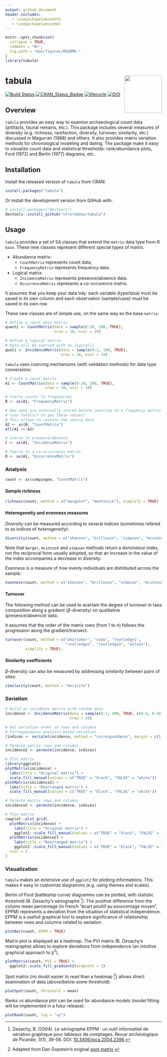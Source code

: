 ```yaml
---
output: github_document
header-includes:
   - \usepackage{amsmath}
   - \usepackage{amssymb}
---
```


<!-- README.md is generated from README.Rmd. Please edit that file -->

```r
knitr::opts_chunk$set(
  collapse = TRUE,
  comment = "#>",
  fig.path = "man/figures/README-"
)
library(tabula)
```

# tabula <img width=120px src="man/figures/logo.svg" align="right" />

[![Build Status](https://travis-ci.org/nfrerebeau/tabula.svg?branch=master)](https://travis-ci.org/nfrerebeau/tabula)
[![CRAN_Status_Badge](http://www.r-pkg.org/badges/version/tabula)](https://cran.r-project.org/package=tabula)
[![lifecycle](https://img.shields.io/badge/lifecycle-experimental-orange.svg)](https://www.tidyverse.org/lifecycle/#experimental)
[![DOI](https://zenodo.org/badge/DOI/10.5281/zenodo.1489944.svg)](https://doi.org/10.5281/zenodo.1489944)

## Overview

`tabula` provides an easy way to examine archaeological count data (artifacts, faunal remains, etc.). This package includes several measures of diversity (e.g. richness, rarefaction, diversity, turnover, similarity, etc.) discussed in Magurran (1988) and others. It also provides matrix seriation methods for chronological modeling and dating. The package make it easy to visualize count data and statistical thresholds: rank/abundance plots, Ford (1972) and Bertin (1977) diagrams, etc.

## Installation

Install the released version of `tabula` from CRAN:

```r
install.packages("tabula")
```

Or install the development version from GitHub with:

```r
# install.packages("devtools")
devtools::install_github("nfrerebeau/tabula")
```

## Usage

`tabula` provides a set of S4 classes that extend the `matrix` data type from R `base`. These new classes represent different special types of matrix.

* Abundance matrix:
    * `CountMatrix` represents count data,
    * `FrequencyMatrix` represents frequency data.
* Logical matrix:
    * `IncidenceMatrix` represents presence/absence data.
    * `OccurrenceMatrix` represents a co-occurence matrix.

It assumes that you keep your data tidy: each variable (type/taxa) must be saved in its own column and each observation (sample/case) must be saved in its own row.

These new classes are of simple use, on the same way as the base `matrix`:

```r
# Define a count data matrix
quanti <- CountMatrix(data = sample(0:10, 100, TRUE),
                      nrow = 10, ncol = 10)

# Define a logical matrix
# Data will be coerced with as.logical()
quali <- IncidenceMatrix(data = sample(0:1, 100, TRUE),
                         nrow = 10, ncol = 10)
```

`tabula` uses coercing mechanisms (with validation methods) for data type conversions:

```r
# Create a count matrix
A1 <- CountMatrix(data = sample(0:10, 100, TRUE),
                  nrow = 10, ncol = 10)

# Coerce counts to frequencies
B <- as(A1, "FrequencyMatrix")

# Row sums are internally stored before coercing to a frequency matrix
# (use totals() to get these values)
# This allows to restore the source data
A2 <- as(B, "CountMatrix")
all(A1 == A2)

# Coerce to presence/absence
C <- as(A1, "IncidenceMatrix")

# Coerce to a co-occurrence matrix
D <- as(A1, "OccurrenceMatrix")
```

### Analysis

```r
count <- as(compiegne, "CountMatrix")
```

#### Sample richness

```r
richness(count, method = c("margalef", "menhinick"), simplify = TRUE)
```

#### Heterogeneity and evenness measures

*Diversity* can be measured according to several indices (sometimes refered to as indices of *heterogeneity*):

```r
diversity(count, method = c("shannon", "brillouin", "simpson", "mcintosh", "berger"), simplify = TRUE)
```

Note that `berger`, `mcintosh` and `simpson` methods return a *dominance* index, not the reciprocal form usually adopted, so that an increase in the value of the index accompanies a decrease in diversity.

*Evenness* is a measure of how evenly individuals are distributed across the sample:
```r
evenness(count, method = c("shannon", "brillouin", "simpson", "mcintosh"), simplify = TRUE)
```

#### Turnover

The following method can be used to acertain the degree of *turnover* in taxa composition along a gradient ($\beta$-diversity) on qualitative (presence/absence) data.

It assumes that the order of the matrix rows (from $1$ to $n$) follows the progression along the gradient/transect.

```r
turnover(count, method = c("whittaker", "cody", "routledge1",
                           "routledge2", "routledge3", "wilson"),
         simplify = TRUE)
```

#### Similarity coefficients

$\beta$-diversity can also be measured by addressing *similarity* between pairs of sites:

```r
similarity(count, method = "morisita")
```


### Seriation

```r
# Build an incidence matrix with random data
incidence <- IncidenceMatrix(data = sample(0:1, 400, TRUE, c(0.6, 0.4)),
                             nrow = 20)

# Get seriation order on rows and columns
# Correspondance analysis-based seriation
(indices <- seriate(incidence, method = "correspondance", margin = c(1, 2)))
```

```r
# Permute matrix rows and columns
incidence2 <- permute(incidence, indices)

# Plot matrix
library(ggplot2)
plotMatrix(incidence) + 
  labs(title = "Original matrix") +
  scale_fill_manual(values = c("TRUE" = "black", "FALSE" = "white"))
plotMatrix(incidence2) + 
  labs(title = "Rearranged matrix") +
  scale_fill_manual(values = c("TRUE" = "black", "FALSE" = "white"))
```

```r
# Permute matrix rows and columns
incidence2 <- permute(incidence, indices)

# Plot matrix
cowplot::plot_grid(
  plotMatrix(incidence) + 
    labs(title = "Original matrix") +
    ggplot2::scale_fill_manual(values = c("TRUE" = "black", "FALSE" = "white")),
  plotMatrix(incidence2) + 
    labs(title = "Rearranged matrix") +
    ggplot2::scale_fill_manual(values = c("TRUE" = "black", "FALSE" = "white")),
  ncol = 2
)
```

### Visualization

`tabula` makes an extensive use of `ggplot2` for plotting informations. This makes it easy to customize diagramms (e.g. using themes and scales).

Bertin of Ford (battleship curve) diagramms can be plotted, with statistic threshold (B. Desachy's sériographe [^1]). The positive difference from the column mean percentage (in french "écart positif au pourcentage moyen", EPPM) represents a deviation from the situation of statistical independence. EPPM is a usefull graphical tool to explore significance of relationship between rows and columns related to seriation.

```r
plotBar(count, EPPM = TRUE)
```


Matrix plot is displayed as a heatmap. The PVI matrix (B. Desachy's matrigraphe) allows to explore deviations from independence (an intuitive graphical approach to $\chi^2$),
```r
plotMatrix(count, PVI = TRUE) +
  ggplot2::scale_fill_gradient2(midpoint = 1)
```

Spot matrix (no doubt easier to read than a heatmap [^2]) allows direct examination of data (above/below some threshold):
```r
plotSpot(count, threshold = mean)
```

Ranks *vs* abundance plot can be used for abundance models (model fitting will be implemented in a futur release):
```r
plotRank(count, log = "xy")
```

[^1]: Desachy, B. (2004). Le sériographe EPPM : un outil informatisé de sériation graphique pour tableaux de comptages. *Revue archéologique de Picardie*, 3(1), 39-56. DOI: [10.3406/pica.2004.2396](https://doi.org/10.3406/pica.2004.2396).

[^2]: Adapted from Dan Gopstein's original [spot matrix](https://dgopstein.github.io/articles/spot-matrix/).
